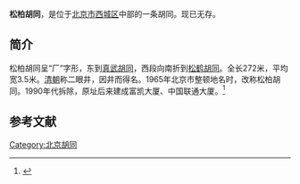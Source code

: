 {{expand|time=2015-03-08T14:38:07+00:00}}
'''松柏胡同'''，是位于[[北京市|北京市]][[西城区|西城区]]中部的一条胡同。现已无存。

==简介==
松柏胡同呈“厂”字形，东到[[真武胡同_(西城区)|真武胡同]]，西段向南折到[[松鹤胡同|松鹤胡同]]。全长272米，平均宽3.5米。[[清朝|清朝]]称二眼井，因井而得名。1965年北京市整顿地名时，改称松柏胡同。1990年代拆除，原址后来建成富凯大厦、中国联通大厦。<ref>{{Cite web |url=http://www.bjdclib.com/subdb/laneculture/lane/200907/t20090702_4176.html |title=松柏胡同，东华流韵，2009-07-02 |access-date=2015-03-08 |archive-date=2016-03-05 |archive-url=https://web.archive.org/web/20160305072741/http://www.bjdclib.com/subdb/laneculture/lane/200907/t20090702_4176.html |dead-url=no }}</ref>

==参考文献==
{{reflist}}

[[Category:北京胡同|Category:北京胡同]]